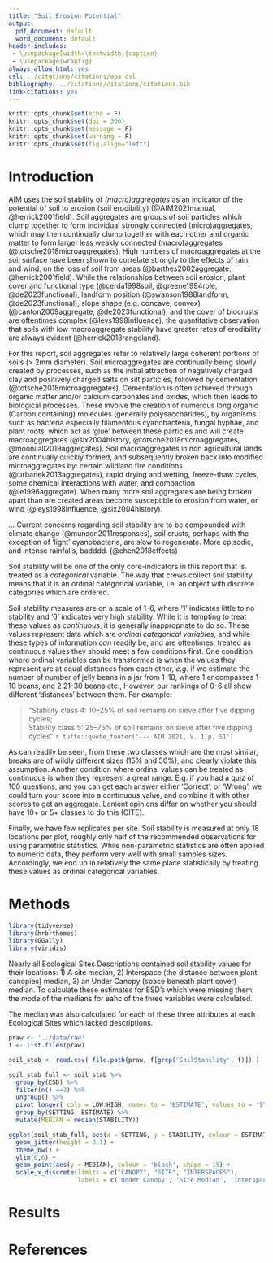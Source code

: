 ```yaml
---
title: "Soil Erosion Potential"
output:
  pdf_document: default
  word_document: default
header-includes:
 - \usepackage[width=\textwidth]{caption}
 - \usepackage{wrapfig}
always_allow_html: yes
csl: ../citations/citations/apa.csl
bibliography: ../citations/citations/citations.bib
link-citations: yes
---
```


\vspace{-1cm}

```r
knitr::opts_chunk$set(echo = F)
knitr::opts_chunk$set(dpi = 300) 
knitr::opts_chunk$set(message = F)
knitr::opts_chunk$set(warning = F)
knitr::opts_chunk$set(fig.align="left") 
```

# Introduction

AIM uses the soil stability of *(macro)aggregates* as an indicator of the potential of soil to erosion (soil erodibility) (@AIM2021manual, @herrick2001field). Soil aggregates are groups of soil particles which clump together to form individual strongly connected (micro)aggregates, which may then continually clump together with each other and organic matter to form larger less weakly connected (macro)aggregates (@totsche2018microaggregates). High numbers of macroaggregates at the soil surface have been shown to correlate strongly to the effects of rain, and wind, on the loss of soil from areas (@barthes2002aggregate, @herrick2001field). While the relationships between soil erosion, plant cover and functional type (@cerda1998soil, @greene1994role, @de2023functional), landform position (@swanson1988landform, @de2023functional), slope shape (e.g. concave, convex) (@canton2009aggregate, @de2023functional), and the cover of biocrusts are oftentimes complex (@leys1998influence), the quantitative observation that soils with low macroaggregate stability have greater rates of erodibility are always evident (@herrick2018rangeland). 

For this report, soil aggregates refer to relatively large coherent portions of soils (> 2mm diameter). Soil microaggregates are continually being slowly created by processes, such as the initial attraction of negatively charged clay and positively charged salts on silt particles, followed by cementation (@totsche2018microaggregates). Cementation is often achieved through organic matter and/or calcium carbonates and oxides, which then leads to biological processes. These involve the creation of numerous long organic (Carbon containing) molecules (generally polysaccharides), by organisms such as bacteria especially filamentous cyanobacteria, fungal hyphae, and plant roots, which act as 'glue' between these particles and will create macroaggregates (@six2004history, @totsche2018microaggregates, @moonilall2019aggregates). Soil macroaggregates in non agricultural lands are continually quickly formed, and subsequently broken back into modified microaggregates by: certain wildland fire conditions (@urbanek2013aggregates), rapid drying and wetting, freeze-thaw cycles, some chemical interactions with water, and compaction (@le1996aggregate). When many more soil aggregates are being broken apart than are created areas become susceptible to erosion from water, or wind (@leys1998influence, @six2004history). 


... Current concerns regarding soil stability are to be compounded with climate change (@munson2011responses), soil crusts, perhaps with the exception of 'light' cyanobacteria, are slow to regenerate. More episodic, and intense rainfalls, badddd. (@chen2018effects)

Soil stability will be one of the only core-indicators in this report that is treated as a *categorical* variable. The way that crews collect soil stability means that it is an ordinal categorical variable, i.e. an object with discrete categories which are ordered. 

Soil stability measures are on a scale of 1-6, where '1' indicates little to no stability and '6' indicates very high stability. While it is tempting to treat these values as *continuous*, it is generally inappropriate to do so. These values represent data which are *ordinal categorical variables*, and while these types of information *can* readily be, and are oftentimes, treated as continuous values they should meet a few conditions first.  One condition where ordinal variables can be transformed is when the values they represent are at equal distances from each other, *e.g.*  if we estimate the number of number of jelly beans in a jar from 1-10, where 1 encompasses 1-10 beans, and 2 21-30 beans etc., However, our rankings of 0-6 all show different 'distances' between them. For example:

> "Stability class 4: 10–25% of soil remains on sieve after five dipping cycles;  
   Stability class 5: 25–75% of soil remains on sieve after five dipping cycles"
> `r tufte::quote_footer('--- AIM 2021, V. 1 p. 51')`

As can readily be seen, from these two classes which are the most similar, breaks are of wildly different sizes (15% and 50%), and clearly violate this assumption. Another condition where ordinal values can be treated as continuous is when they represent a great range. E.g. if you had a quiz of 100 questions, and you can get each answer either 'Correct', or 'Wrong', we could turn your score into a continuous value, and combine it with other scores to get an aggregate. Lenient opinions differ on whether you should have 10+ or 5+ classes to do this (CITE). 

Finally, we have few replicates per site. Soil stability is measured at only 18 locations per plot, roughly only half of the recommended observations for using parametric statistics. While non-parametric statistics are often applied to numeric data, they perform very well with small samples sizes. Accordingly, we end up in relatively the same place statistically by treating these values as ordinal categorical variables.

# Methods

```r

library(tidyverse)
library(hrbrthemes)
library(GGally)
library(viridis)

```

Nearly all Ecological Sites Descriptions contained soil stability values for their locations: 1) A site median, 2) Interspace (the distance between plant canopies) median, 3) an Under Canopy (space beneath plant cover) median. To calculate these estimates for ESD's which were missing them, the mode of the medians for eahc of the three variables were calculated.

The median was also calculated for each of these three attributes at each Ecological Sites which lacked descriptions.

```r

praw <- '../data/raw'
f <- list.files(praw)

soil_stab <- read.csv( file.path(praw, f[grep('SoilStability', f)]) )

soil_stab_full <- soil_stab %>% 
  group_by(ESD) %>%
  filter(n() ==3) %>% 
  ungroup() %>% 
  pivot_longer( cols = LOW:HIGH, names_to = 'ESTIMATE', values_to = 'STABILITY') %>% 
  group_by(SETTING, ESTIMATE) %>% 
  mutate(MEDIAN = median(STABILITY))

ggplot(soil_stab_full, aes(x = SETTING, y = STABILITY, colour = ESTIMATE)) +
  geom_jitter(height = 0.1) +
  theme_bw() +
  ylim(0,6) +
  geom_point(aes(y = MEDIAN), colour = 'black', shape = 15) +
  scale_x_discrete(limits = c("CANOPY", "SITE", "INTERSPACES"), 
                   labels = c('Under Canopy', 'Site Median', 'Interspaces')) 


```


# Results

\newpage

# References 